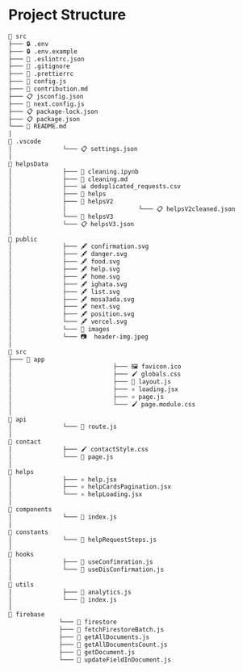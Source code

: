 # Project Structure

```bash
📁 src
├─── 🔒 .env
├─── 🔒 .env.example
├─── 🧹 .eslintrc.json
├─── 🚫 .gitignore
├─── 🎨 .prettierrc
├─── 🔵 config.js
├─── 📄 contribution.md
├─── 📋 jsconfig.json
├─── 🔵 next.config.js
├─── 📋 package-lock.json
├─── 📋 package.json
└─── 📄 README.md
│
📁 .vscode
│              └─── 📋 settings.json
│
📁 helpsData
│              ├─── 📓 cleaning.ipynb
│              ├─── 📄 cleaning.md
│              ├─── 📊 deduplicated_requests.csv
│              ├─── 📁 helps
│              ├─── 📁 helpsV2
│              │                    └─── 📋 helpsV2cleaned.json
│              └─── 📁 helpsV3
│              └─── 📋 helpsV3.json
│
📁 public
│              ├─── 🖋️ confirmation.svg
│              ├─── 🖋️ danger.svg
│              ├─── 🖋️ food.svg
│              ├─── 🖋️ help.svg
│              ├─── 🖋️ home.svg
│              ├─── 🖋️ ighata.svg
│              ├─── 🖋️ list.svg
│              ├─── 🖋️ mosa3ada.svg
│              ├─── 🖋️ next.svg
│              ├─── 🖋️ position.svg
│              └─── 🖋️ vercel.svg
│              └─── 📁 images
│              └─── 📷  header-img.jpeg
│
📁 src
├─── 📁 app
│                            ├─── 🖼️ favicon.ico
│                            ├─── 🖌️ globals.css
│                            ├─── 🔵 layout.js
│                            ├─── ⚛️ loading.jsx
│                            ├─── ⚛️ page.js
│                            └─── 🖌️ page.module.css
│
📁 api
│              └─── 🔵 route.js
│
📁 contact
│              ├─── 🖌️ contactStyle.css
│              └─── 🔵 page.js
│
📁 helps
│              ├─── ⚛️ help.jsx
│              ├─── ⚛️ helpCardsPagination.jsx
│              └─── ⚛️ helpLoading.jsx
│
📁 components
│              └─── 🔵 index.js
│
📁 constants
│              └─── 🔵 helpRequestSteps.js
│
📁 hooks
│              ├─── 🔵 useConfimration.js
│              └─── 🔵 useDisConfirmation.js
│
📁 utils
│              ├─── 🔵 analytics.js
│              └─── 🔵 index.js
│
📁 firebase
              └─── 📁 firestore
              ├─── 🔵 fetchFirestoreBatch.js
              ├─── 🔵 getAllDocuments.js
              ├─── 🔵 getAllDocumentsCount.js
              ├─── 🔵 getDocument.js
              └─── 🔵 updateFieldInDocument.js
```
